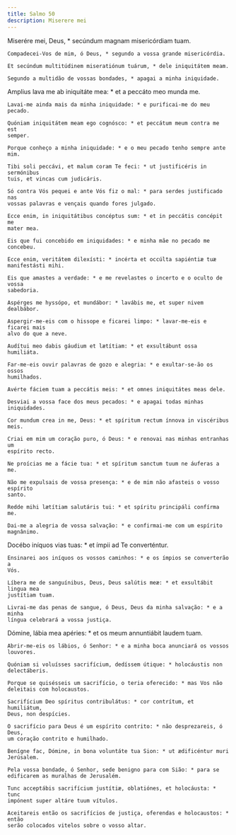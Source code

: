 ```yaml
---
title: Salmo 50
description: Miserere mei
---
```


<div class="side-by-side not-content">

Miserére mei, Deus, * secúndum magnam misericórdiam tuam.

    Compadecei-Vos de mim, ó Deus, * segundo a vossa grande misericórdia.

    Et secúndum multitúdinem miseratiónum tuárum, * dele iniquitátem meam.

    Segundo a multidão de vossas bondades, * apagai a minha iniquidade.

Amplius lava me ab iniquitáte mea: * et a peccáto meo munda me.

    Lavai-me ainda mais da minha iniquidade: * e purificai-me do meu pecado.

    Quóniam iniquitátem meam ego cognósco: * et peccátum meum contra me est
    semper.

    Porque conheço a minha iniquidade: * e o meu pecado tenho sempre ante mim.

    Tibi soli peccávi, et malum coram Te feci: * ut justificéris in sermónibus
    tuis, et vincas cum judicáris.

    Só contra Vós pequei e ante Vós fiz o mal: * para serdes justificado nas
    vossas palavras e vençais quando fores julgado.

    Ecce enim, in iniquitátibus concéptus sum: * et in peccátis concépit me
    mater mea.

    Eis que fui concebido em iniquidades: * e minha mãe no pecado me concebeu.

    Ecce enim, veritátem dilexísti: * incérta et occúlta sapiéntiæ tuæ
    manifestásti mihi.

    Eis que amastes a verdade: * e me revelastes o incerto e o oculto de vossa
    sabedoria.

    Aspérges me hyssópo, et mundábor: * lavábis me, et super nivem dealbábor.

    Aspergir-me-eis com o hissope e ficarei limpo: * lavar-me-eis e ficarei mais
    alvo do que a neve.

    Audítui meo dabis gáudium et lætítiam: * et exsultábunt ossa humiliáta.

    Far-me-eis ouvir palavras de gozo e alegria: * e exultar-se-ão os ossos
    humilhados.

    Avérte fáciem tuam a peccátis meis: * et omnes iniquitátes meas dele.

    Desviai a vossa face dos meus pecados: * e apagai todas minhas iniquidades.

    Cor mundum crea in me, Deus: * et spíritum rectum ínnova in viscéribus meis.

    Criai em mim um coração puro, ó Deus: * e renovai nas minhas entranhas um
    espírito recto.

    Ne proícias me a fácie tua: * et spíritum sanctum tuum ne áuferas a me.

    Não me expulsais de vossa presença: * e de mim não afasteis o vosso espírito
    santo.

    Redde mihi lætítiam salutáris tui: * et spíritu principáli confírma me.

    Dai-me a alegria de vossa salvação: * e confirmai-me com um espírito
    magnânimo.

Docébo iníquos vias tuas: * et ímpii ad Te converténtur.

    Ensinarei aos iníquos os vossos caminhos: * e os ímpios se converterão a
    Vós.

    Líbera me de sanguínibus, Deus, Deus salútis meæ: * et exsultábit lingua mea
    justítiam tuam.

    Livrai-me das penas de sangue, ó Deus, Deus da minha salvação: * e a minha
    língua celebrará a vossa justiça.

Dómine, lábia mea apéries: * et os meum annuntiábit laudem tuam.

    Abrir-me-eis os lábios, ó Senhor: * e a minha boca anunciará os vossos
    louvores.

    Quóniam si voluísses sacrifícium, dedíssem útique: * holocáustis non
    delectáberis.

    Porque se quisésseis um sacrifício, o teria oferecido: * mas Vos não
    deleitais com holocaustos.

    Sacrifícium Deo spíritus contribulátus: * cor contrítum, et humiliátum,
    Deus, non despícies.

    O sacrifício para Deus é um espírito contrito: * não desprezareis, ó Deus,
    um coração contrito e humilhado.

    Benígne fac, Dómine, in bona voluntáte tua Sion: * ut ædificéntur muri
    Jerúsalem.

    Pela vossa bondade, ó Senhor, sede benigno para com Sião: * para se
    edificarem as muralhas de Jerusalém.

    Tunc acceptábis sacrifícium justítiæ, oblatiónes, et holocáusta: * tunc
    impónent super altáre tuum vítulos.

    Aceitareis então os sacrifícios de justiça, oferendas e holocaustos: * então
    serão colocados vitelos sobre o vosso altar.

</div>
